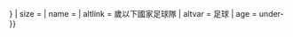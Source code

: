 {{country data {{{2}}}
| flagbig/core
| variant = {{{variant|{{{3|}}}}}}
| size = {{{size|}}}
| name = {{{name|}}}
| altlink = {{{1}}}歲以下國家足球隊
| altvar = 足球
| age = under-{{{1}}}
}}<noinclude>{{documentation}}</noinclude>